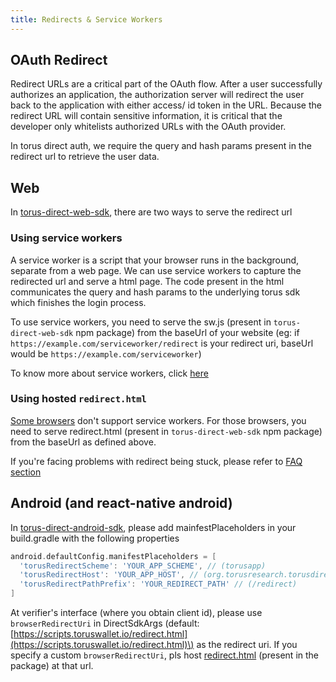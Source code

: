 ```yaml
---
title: Redirects & Service Workers
---
```


## OAuth Redirect

Redirect URLs are a critical part of the OAuth flow. After a user successfully
authorizes an application, the authorization server will redirect the user back
to the application with either access/ id token in the URL. Because the redirect
URL will contain sensitive information, it is critical that the developer only
whitelists authorized URLs with the OAuth provider.

In torus direct auth, we require the query and hash params present in the
redirect url to retrieve the user data.

## Web

In
[torus-direct-web-sdk](https://github.com/torusresearch/torus-direct-web-sdk),
there are two ways to serve the redirect url

### Using service workers

A service worker is a script that your browser runs in the background, separate
from a web page. We can use service workers to capture the redirected url and
serve a html page. The code present in the html communicates the query and hash
params to the underlying torus sdk which finishes the login process.

To use service workers, you need to serve the sw.js \(present in
`torus-direct-web-sdk` npm package\) from the baseUrl of your website \(eg: if
`https://example.com/serviceworker/redirect` is your redirect uri, baseUrl would
be `https://example.com/serviceworker`\)

To know more about service workers, click
[here](https://developers.google.com/web/fundamentals/primers/service-workers)

### Using hosted `redirect.html`

[Some browsers](https://caniuse.com/serviceworkers) don't support service
workers. For those browsers, you need to serve redirect.html \(present in
`torus-direct-web-sdk` npm package\) from the baseUrl as defined above.

If you're facing problems with redirect being stuck, please refer to
[FAQ section](faq.mdx#my-redirect-page-is-stuck-in-ios-chrome)

## Android \(and react-native android\)

In
[torus-direct-android-sdk](https://github.com/torusresearch/torus-direct-android-sdk),
please add mainfestPlaceholders in your build.gradle with the following
properties

```groovy
android.defaultConfig.manifestPlaceholders = [
  'torusRedirectScheme': 'YOUR_APP_SCHEME', // (torusapp)
  'torusRedirectHost': 'YOUR_APP_HOST', // (org.torusresearch.torusdirectandroid)
  'torusRedirectPathPrefix': 'YOUR_REDIRECT_PATH' // (/redirect)
]
```

At verifier's interface \(where you obtain client id\), please use
`browserRedirectUri` in DirectSdkArgs \(default:
[https://scripts.toruswallet.io/redirect.html](https://scripts.toruswallet.io/redirect.html)\)
as the redirect uri. If you specify a custom `browserRedirectUri`, pls host
[redirect.html](https://github.com/torusresearch/torus-direct-android-sdk/blob/master/torusdirect/src/main/java/org/torusresearch/torusdirect/activity/redirect.html)
\(present in the package\) at that url.
